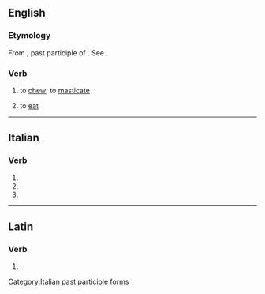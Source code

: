 ==English==

===Etymology===
From {{etyl|la|en}} {{lena}} {{m|la|manducatus}}, past participle of {{m|la|manducare||to chew}}. See {{m|en|manger}}.

===Verb===
{{en-verb|manducates|manducating|manducated}}

# {{lb|en|literary}} to [[chew]]; to [[masticate]]
# {{lb|en|literary}} to [[eat]]
#: {{rfquotek|lang=en|Jeremy Taylor}}

----

==Italian==

===Verb===
{{head|it|verb form}}

# {{inflection of|manducare||2|p|pres|indc|lang=it}}
# {{inflection of|manducare||2|p|impr|lang=it}}
# {{feminine plural of|manducato|lang=it}}

[[Category:Italian past participle forms]]

----

==Latin==

===Verb===
{{la-verb-form|mandūcāte}}

# {{inflection of|mandūcō||2|p|pres|actv|impr|lang=la}}